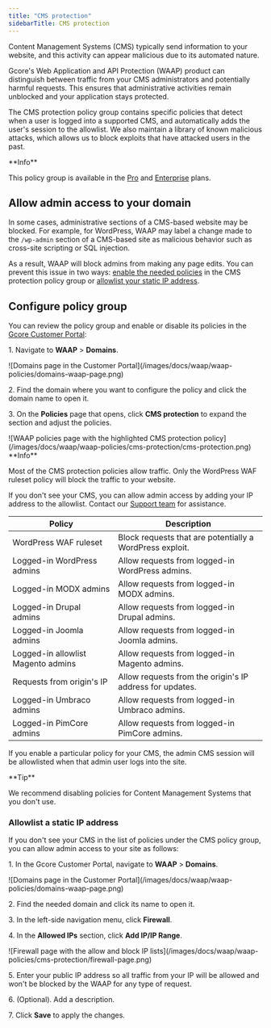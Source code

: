 ---
title: "CMS protection"
sidebarTitle: CMS protection
---

Content Management Systems (CMS) typically send information to your website, and this activity can appear malicious due to its automated nature. 

Gcore's Web Application and API Protection (WAAP) product can distinguish between traffic from your CMS administrators and potentially harmful requests. This ensures that administrative activities remain unblocked and your application stays protected. 

The CMS protection policy group contains specific policies that detect when a user is logged into a supported CMS, and automatically adds the user's session to the allowlist. We also maintain a library of known malicious attacks, which allows us to block exploits that have attacked users in the past.

<Info>
**Info**

This policy group is available in the [Pro](/waap/billing#pro) and [Enterprise](/waap/billing#enterprise) plans.
</Info>

## Allow admin access to your domain

In some cases, administrative sections of a CMS-based website may be blocked. For example, for WordPress, WAAP may label a change made to the `/wp-admin` section of a CMS-based site as malicious behavior such as cross-site scripting or SQL injection. 

As a result, WAAP will block admins from making any page edits. You can prevent this issue in two ways: [enable the needed policies](/waap/waap-policies/cms-protection#configure-policy-group) in the CMS protection policy group or [allowlist your static IP address](/waap/waap-policies/cms-protection#allowlist-a-static-ip-address). 

## Configure policy group

You can review the policy group and enable or disable its policies in the [Gcore Customer Portal](https://accounts.gcore.com/reports/dashboard): 

1\. Navigate to **WAAP** > **Domains**. 


<Frame>![Domains page in the Customer Portal](/images/docs/waap/waap-policies/domains-waap-page.png)</Frame>



2\. Find the domain where you want to configure the policy and click the domain name to open it. 

3\. On the **Policies** page that opens, click **CMS protection** to expand the section and adjust the policies. 


<Frame>![WAAP policies page with the highlighted CMS protection policy](/images/docs/waap/waap-policies/cms-protection/cms-protection.png)</Frame>

 <Info>
**Info**

Most of the CMS protection policies allow traffic. Only the WordPress WAF ruleset policy will block the traffic to your website.
</Info>

If you don't see your CMS, you can allow admin access by adding your IP address to the allowlist. Contact our [Support team](mailto:support@gcore.com) for assistance.

| Policy                              | Description                                                                                               |
|-------------------------------------|-----------------------------------------------------------------------------------------------------------|
| WordPress WAF ruleset              | Block requests that are potentially a WordPress exploit.                                                  |
| Logged-in WordPress admins         | Allow requests from logged-in WordPress admins.                                                           |
| Logged-in MODX admins              | Allow requests from logged-in MODX admins.                                                                |
| Logged-in Drupal admins            | Allow requests from logged-in Drupal admins.                                                              |
| Logged-in Joomla admins            | Allow requests from logged-in Joomla admins.                                                              |
| Logged-in allowlist Magento admins | Allow requests from logged-in Magento admins.                                                             |
| Requests from origin's IP          | Allow requests from the origin's IP address for updates.                                                  |
| Logged-in Umbraco admins           | Allow requests from logged-in Umbraco admins.                                                             |
| Logged-in PimCore admins           | Allow requests from logged-in PimCore admins.                                                             | 
  
If you enable a particular policy for your CMS, the admin CMS session will be allowlisted when that admin user logs into the site. 

<Info>
**Tip**

We recommend disabling policies for Content Management Systems that you don't use.
</Info>

### Allowlist a static IP address

If you don't see your CMS in the list of policies under the CMS policy group, you can allow admin access to your site as follows: 

1\. In the Gcore Customer Portal, navigate to **WAAP** > **Domains**. 


<Frame>![Domains page in the Customer Portal](/images/docs/waap/waap-policies/domains-waap-page.png)</Frame>



2\. Find the needed domain and click its name to open it. 

3\. In the left-side navigation menu, click **Firewall**. 

4\. In the **Allowed IPs** section, click **Add IP/IP Range**. 


<Frame>![Firewall page with the allow and block IP lists](/images/docs/waap/waap-policies/cms-protection/firewall-page.png)</Frame>



5\. Enter your public IP address so all traffic from your IP will be allowed and won't be blocked by the WAAP for any type of request. 

6\. (Optional). Add a description. 

7\. Click **Save** to apply the changes.